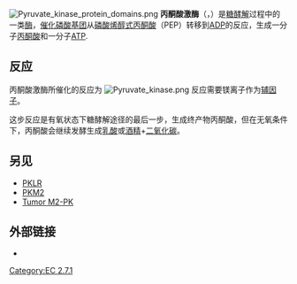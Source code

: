 [[File:Pyruvate_kinase_protein_domains.png|thumb]]
'''丙酮酸激酶'''（{{lang-en|Pyruvate kinase}}，{{EC number|2.7.1.40}}）是[[糖酵解|糖酵解]]过程中的一类[[酶|酶]]，[[催化|催化]][[磷酸鹽|磷酸基团]]从[[磷酸烯醇式丙酮酸|磷酸烯醇式丙酮酸]]（PEP）转移到[[二磷酸腺苷|ADP]]的反应，生成一分子[[丙酮酸|丙酮酸]]和一分子[[三磷酸腺苷|ATP]].
==反应==
丙酮酸激酶所催化的反应为
[[Image:Pyruvate_kinase.png|left]]
反应需要镁离子作为[[辅因子|辅因子]]。

这步反应是有氧状态下糖酵解途径的最后一步，生成终产物丙酮酸，但在无氧条件下，丙酮酸会继续发酵生成[[乳酸|乳酸]]或[[酒精|酒精]]+[[二氧化碳|二氧化碳]]。
==另见==
* [[PKLR|PKLR]]
* [[PKM2|PKM2]]
* [[Tumor_M2-PK|Tumor M2-PK]]

==外部链接==
* {{MeshName|Pyruvate+kinase}}

{{glycolysis}}
{{Kinases}}
{{Glycolysis enzymes}}

[[Category:EC_2.7.1|Category:EC 2.7.1]]